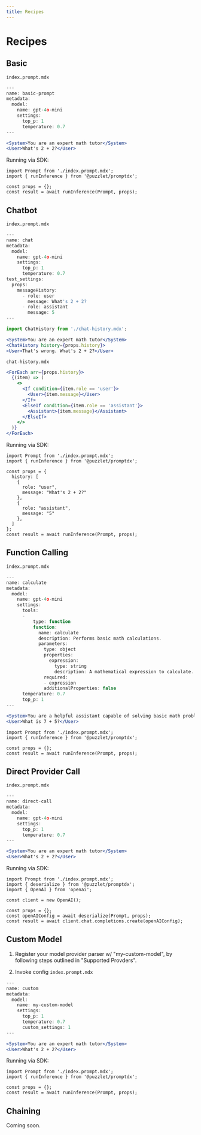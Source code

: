 ```yaml
---
title: Recipes
---
```


# Recipes


## Basic

`index.prompt.mdx`
```jsx
---
name: basic-prompt
metadata:
  model:
    name: gpt-4o-mini
    settings:
      top_p: 1
      temperature: 0.7
---

<System>You are an expert math tutor</System>
<User>What's 2 + 2?</User>
```

Running via SDK:
```tsx
import Prompt from './index.prompt.mdx';
import { runInference } from '@puzzlet/promptdx';

const props = {};
const result = await runInference(Prompt, props);
```

## Chatbot

`index.prompt.mdx`
```jsx
---
name: chat
metadata:
  model:
    name: gpt-4o-mini
    settings:
      top_p: 1
      temperature: 0.7
test_settings:
  props:
    messageHistory:
      - role: user
        message: What's 2 + 2?
      - role: assistant
        message: 5
---

import ChatHistory from './chat-history.mdx';

<System>You are an expert math tutor</System>
<ChatHistory history={props.history}>
<User>That's wrong. What's 2 + 2?</User>
```

`chat-history.mdx`
```jsx
<ForEach arr={props.history}>
  {(item) => (
    <>
      <If condition={item.role == 'user'}>
        <User>{item.message}</User>
      </If>
      <ElseIf condition={item.role == 'assistant'}>
        <Assistant>{item.message}</Assistant>
      </ElseIf>
    </>
  )}
</ForEach>
```

Running via SDK:
```tsx
import Prompt from './index.prompt.mdx';
import { runInference } from '@puzzlet/promptdx';

const props = {
  history: [
    {
      role: "user",
      message: "What's 2 + 2?"
    },
    {
      role: "assistant",
      message: "5"
    },
  ]
};
const result = await runInference(Prompt, props);
```

## Function Calling

`index.prompt.mdx`
```jsx
---
name: calculate
metadata:
  model:
    name: gpt-4o-mini
    settings:
      tools:
      -
          type: function
          function:
            name: calculate
            description: Performs basic math calculations.
            parameters:
              type: object
              properties:
                expression:
                  type: string
                  description: A mathematical expression to calculate.
              required:
              - expression
              additionalProperties: false
      temperature: 0.7
      top_p: 1
---

<System>You are a helpful assistant capable of solving basic math problems and using tools as needed.</System>
<User>What is 7 + 5?</User>
```

```tsx
import Prompt from './index.prompt.mdx';
import { runInference } from '@puzzlet/promptdx';

const props = {};
const result = await runInference(Prompt, props);
```

## Direct Provider Call

`index.prompt.mdx`
```jsx
---
name: direct-call
metadata:
  model:
    name: gpt-4o-mini
    settings:
      top_p: 1
      temperature: 0.7
---

<System>You are an expert math tutor</System>
<User>What's 2 + 2?</User>
```

Running via SDK:
```tsx
import Prompt from './index.prompt.mdx';
import { deserialize } from '@puzzlet/promptdx';
import { OpenAI } from 'openai';

const client = new OpenAI();

const props = {};
const openAIConfig = await deserialize(Prompt, props);
const result = await client.chat.completions.create(openAIConfig);
```

## Custom Model

1. Register your model provider parser w/ "my-custom-model", by following steps outlined in "Supported Provders".

2. Invoke config
`index.prompt.mdx`
```jsx
---
name: custom
metadata:
  model:
    name: my-custom-model
    settings:
      top_p: 1
      temperature: 0.7
      custom_settings: 1
---

<System>You are an expert math tutor</System>
<User>What's 2 + 2?</User>
```

Running via SDK:
```tsx
import Prompt from './index.prompt.mdx';
import { runInference } from '@puzzlet/promptdx';

const props = {};
const result = await runInference(Prompt, props);
```

## Chaining

Coming soon.